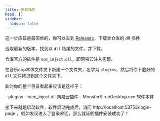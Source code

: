 ```yaml
---
title: 安装插件
head: []
sidebar:
  hidden: false
---
```



这一步应该是最简单的，你可以去到 [Releases](https://github.com/QingXia-Ela/MonsterSirenDesktop/releases)，下载本仓库的 dll 插件

选取最新的版本，找到以 `dll` 结尾的文件，并下载。

仓库官方的插件是 `ncm_inject.dll`，即网易云注入实现。

在音乐app本体文件夹下新建一个文件夹，名字为 `plugins`，然后将你下载好的 `dll` 文件拷贝到这个文件夹下。

此时你的整个目录看起来应该是这样子：


<FileTree>
- plugins
  - ncm_inject.dll 网易云插件
- MonsterSirenDesktop.exe 软件本体
</FileTree>

接下来就是启动软件，软件启动完成后，访问 http://localhost:53753/login-page ，假如发现进入了登录界面，那么就证明插件安装成功了！
